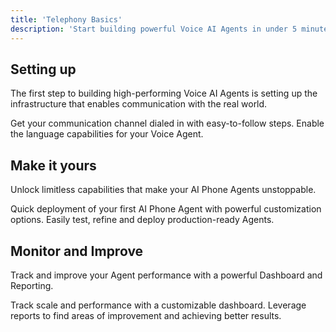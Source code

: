 ```yaml
---
title: 'Telephony Basics'
description: 'Start building powerful Voice AI Agents in under 5 minutes'
---
```

## Setting up

The first step to building high-performing Voice AI Agents is setting up the infrastructure that enables communication with the real world.

<CardGroup cols={2}>
  <Card title="Integrate Telephony" icon="phone-volume" href="https://mintlify.com/docs/quickstart">
    Get your communication channel dialed in with easy-to-follow steps.
  </Card>

  <Card title="Configure Speech" icon="language" href="https://mintlify.com/docs/development">
    Enable the language capabilities for your Voice Agent.
  </Card>
</CardGroup>

## Make it yours

Unlock limitless capabilities that make your AI Phone Agents unstoppable.

<CardGroup cols={2}>
  <Card title="Build your First Agent" icon="user-astronaut" href="first-recipe">
    Quick deployment of your first AI Phone Agent with powerful customization options.
  </Card>

  <Card title="Test & Deploy" icon="vial" href="first-recipe">
    Easily test, refine and deploy production-ready Agents.
  </Card>
</CardGroup>

  ## Monitor and Improve

Track and improve your Agent performance with a powerful Dashboard and Reporting.

<CardGroup cols={2}>
  <Card title="Dashboard" icon="gauge" href="https://mintlify.com/docs/settings/global">
    Track scale and performance with a customizable dashboard.
  </Card>

  <Card title="Improve Performance" icon="flag-checkered" href="https://mintlify.com/docs/api-playground/openapi">
    Leverage reports to find areas of improvement and achieving better results.
  </Card>
</CardGroup>